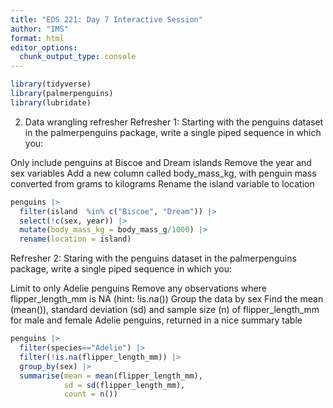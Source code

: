 ```yaml
---
title: "EDS 221: Day 7 Interactive Session"
author: "IMS"
format: html
editor_options: 
  chunk_output_type: console
---
```


```r
library(tidyverse)
library(palmerpenguins)
library(lubridate)
```


2. Data wrangling refresher
Refresher 1: Starting with the penguins dataset in the palmerpenguins package, write a single piped sequence in which you:

Only include penguins at Biscoe and Dream islands
Remove the year and sex variables
Add a new column called body_mass_kg, with penguin mass converted from grams to kilograms
Rename the island variable to location


```r
penguins |> 
  filter(island  %in% c("Biscoe", "Dream")) |> 
  select(!c(sex, year)) |> 
  mutate(body_mass_kg = body_mass_g/1000) |> 
  rename(location = island)
```


Refresher 2: Staring with the penguins dataset in the palmerpenguins package, write a single piped sequence in which you:

Limit to only Adelie penguins
Remove any observations where flipper_length_mm is NA (hint: !is.na())
Group the data by sex
Find the mean (mean()), standard deviation (sd) and sample size (n) of flipper_length_mm for male and female Adelie penguins, returned in a nice summary table

```r
penguins |> 
  filter(species=="Adelie") |> 
  filter(!is.na(flipper_length_mm)) |> 
  group_by(sex) |> 
  summarise(mean = mean(flipper_length_mm),
            sd = sd(flipper_length_mm),
            count = n())
  
```

